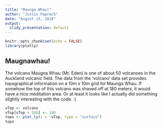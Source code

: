 ---
title: "Maunga Whau!"
author: "Justin Papreck"
date: "August 13, 2018"
output:
  slidy_presentation: default
---

```{r setup, include=FALSE}
knitr::opts_chunk$set(echo = FALSE)
library(plotly)
```

## Maugnawhau!
The volcano Maugna Whau (Mt. Eden) is one of about 50 volcanoes in the Auckland volcanic field. The data from the 'volcano' data set provides topographical information on a 10m x 10m grid for Maunga Whau. If somehow the top of this volcano was shaved off at 180 meters, it would have a nice meditation area. Or at least it looks like I actually did something slightly interesting with the code. :)  


```{r topo}
vTop <- volcano
vTop[vTop > 180] <- 180
topo <- plot_ly(z = ~vTop, type = "surface")
topo
```